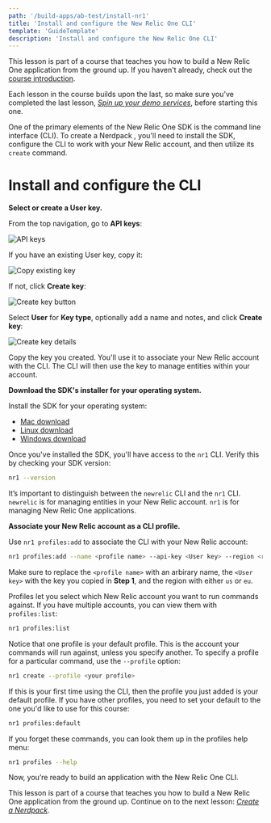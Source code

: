 ```yaml
---
path: '/build-apps/ab-test/install-nr1'
title: 'Install and configure the New Relic One CLI'
template: 'GuideTemplate'
description: 'Install and configure the New Relic One CLI'
---
```


<HideWhenEmbedded>

<Callout variant="tip" title="Course">

This lesson is part of a course that teaches you how to build a New Relic One application from the ground up. If you haven't already, check out the [course introduction](/ab-test).

Each lesson in the course builds upon the last, so make sure you've completed the last lesson, [_Spin up your demo services_](/build-apps/ab-test/demo-setup), before starting this one.

</Callout>

</HideWhenEmbedded>

One of the primary elements of the New Relic One SDK is the command line interface (CLI). To create a Nerdpack , you'll need to install the SDK, configure the CLI to work with your New Relic account, and then utilize its `create` command.

# Install and configure the CLI

<Steps>

<Step>

**Select or create a User key.**

From the top navigation, go to **API keys**:

![API keys](../../../images/ab-test/api-keys.png)

If you have an existing User key, copy it:

![Copy existing key](../../../images/ab-test/copy-existing-key.png)

If not, click **Create key**:

![Create key button](../../../images/ab-test/create-key-button.png)

Select **User** for **Key type**, optionally add a name and notes, and click **Create key**:

![Create key details](../../../images/ab-test/create-key-details.png)

Copy the key you created. You'll use it to associate your New Relic account with the CLI. The CLI will then use the key to manage entities within your account.

</Step>

<Step>

**Download the SDK's installer for your operating system.**

Install the SDK for your operating system:

- [Mac download](https://cli.nr-ext.net/installer.pkg)
- [Linux download](https://cli.nr-ext.net/installer.sh)
- [Windows download](https://cli.nr-ext.net/installer.exe)

Once you've installed the SDK, you'll have access to the `nr1` CLI. Verify this by checking your SDK version:

```sh
nr1 --version
```

<Callout variant="tip">

It’s important to distinguish between the `newrelic` CLI and the `nr1` CLI. `newrelic` is for managing entities in your New Relic account. `nr1` is for managing New Relic One applications.

</Callout>

</Step>

<Step>

**Associate your New Relic account as a CLI profile.**

Use `nr1 profiles:add` to associate the CLI with your New Relic account:

```sh
nr1 profiles:add --name <profile name> --api-key <User key> --region <region>
```

<Callout variant="important">

Make sure to replace the `<profile name>` with an arbirary name, the `<User key>` with the key you copied in **Step 1**, and the region with either `us` or `eu`.

</Callout>

Profiles let you select which New Relic account you want to run commands against. If you have multiple accounts, you can view them with `profiles:list`:

```sh
nr1 profiles:list
```

Notice that one profile is your default profile. This is the account your commands will run against, unless you specify another. To specify a profile for a particular command, use the `--profile` option:

```sh
nr1 create --profile <your profile>
```

If this is your first time using the CLI, then the profile you just added is your default profile. If you have other profiles, you need to set your default to the one you'd like to use for this course:

```sh
nr1 profiles:default
```

<Callout variant="tip">

If you forget these commands, you can look them up in the profiles help menu:

```sh
nr1 profiles --help
```

</Callout>

</Step>

</Steps>

Now, you’re ready to build an application with the New Relic One CLI.

<HideWhenEmbedded>

<Callout variant="tip" title="Course">

This lesson is part of a course that teaches you how to build a New Relic One application from the ground up. Continue on to the next lesson: [_Create a Nerdpack_](/build-apps/ab-test/create-nerdpack).

</Callout>

</HideWhenEmbedded>